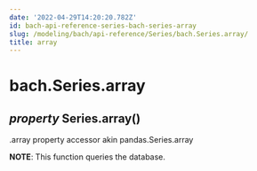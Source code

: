 ```yaml
---
date: '2022-04-29T14:20:20.782Z'
id: bach-api-reference-series-bach-series-array
slug: /modeling/bach/api-reference/Series/bach.Series.array/
title: array
---
```


# bach.Series.array

<div>
<h2 class="signature-class"><span class="type-annotation"><em>property</em></span> <span class="additional-name">Series.</span><span class="name">array(</span>)</h2>


<div class="content">

.array property accessor akin pandas.Series.array

**NOTE**: This function queries the database.


</div>

</div>
